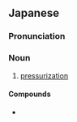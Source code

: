 ==Japanese==
{{ja-kanjitab|よ|あつ|yomi=o}}

===Pronunciation===
{{ja-pron|よあつ|y=on}}

===Noun===
{{ja-noun|よあつ|kyu=與壓}}

# [[pressurization]]

====Compounds====
* {{l|ja|与圧服}}